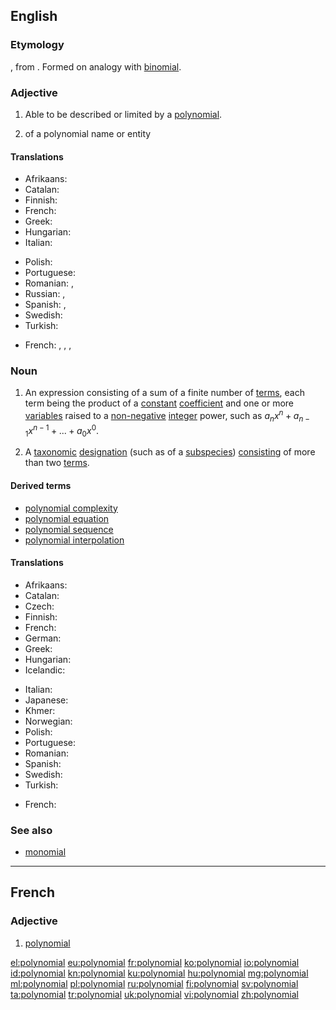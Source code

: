 ==English==
{{wikipedia}}

===Etymology===
{{confix|poly|nomial|lang=en}}, from {{term|νομός||portion, part|lang=grc}}. Formed on analogy with [[binomial]].

===Adjective===
{{en-adj|-}}

# {{context|algebra|lang=en}} Able to be described or limited by a [[#Noun|polynomial]].
# {{context|taxonomy|lang=en}} of a polynomial name or entity

====Translations====
{{trans-top|in algebra}}
* Afrikaans: {{t|af|polinomies}}
* Catalan: {{t|ca|polinomial}}
* Finnish: {{t|fi|polynominen}}
* French: {{t+|fr|polynomial}}
* Greek: {{t+|el|πολυωνυμικός}}
* Hungarian: {{t|hu|polinomiális}}
* Italian: {{t|it|polinomiale}}
{{trans-mid}}
* Polish: {{t|pl|wielomianowy|m}}
* Portuguese: {{t|pt|polinomial}}
* Romanian: {{t+|ro|polinomial|m}}, {{t|ro|polinomic|m}}
* Russian: {{t+|ru|многочленный|tr=mnogočlénnyj|sc=Cyrl}}, {{t+|ru|полиномиальный|tr=polinomiálʹnyj|sc=Cyrl}}
* Spanish: {{t|es|polinomial}}, {{t|es|polinómico}}
* Swedish: {{t+|sv|polynomiell}}
* Turkish: {{t+|tr|polinom}}
{{trans-bottom}}

{{trans-top|in taxonomy}}
* French: {{t|fr|polynominal|m}}, {{t|fr|polynominale|f}}, {{t+|fr|polynomial|m}}, {{t+|fr|polynomiale|f}}
{{trans-mid}}
{{trans-bottom}}

===Noun===
{{en-noun}}

# {{context|algebra|lang=en}} An expression consisting of a sum of a finite number of [[terms]], each term being the product of a [[constant]] [[coefficient]] and one or more [[variable]]s raised to a [[non-negative]] [[integer]] power, such as <math>a_n x^n + a_{n-1}x^{n-1} + ... + a_0 x^0</math>.
# {{context|taxonomy|lang=en}} A [[taxonomic]] [[designation]] (such as of a [[subspecies]]) [[consisting]] of more than two [[term]]s.

====Derived terms====
* [[polynomial complexity]]
* [[polynomial equation]]
* [[polynomial sequence]]
* [[polynomial interpolation]]

====Translations====
{{trans-top|algebraic expression}}
* Afrikaans: {{t|af|polinoom}}
* Catalan: {{t|ca|polinomi|m}}
* Czech: {{t|cs|polynom|m}}
* Finnish: {{t+|fi|polynomi}}
* French: {{t+|fr|polynôme|m}}
* German: {{t+|de|Polynom|n}}
* Greek: {{t+|el|πολυώνυμο|n}}
* Hungarian: {{t+|hu|polinom}}
* Icelandic: {{t|is|margliða|f}}
{{trans-mid}}
* Italian: {{t|it|polinomio|m}}
* Japanese: {{t|ja|多項式|tr=たこうしき, takōshiki}}
* Khmer: {{t|km|ពហុធា|tr=pea’hu’tʰie|sc=Khmr}}
* Norwegian: {{t+|no|polynom|n}}
* Polish: {{t+|pl|wielomian|m}}
* Portuguese: {{t+|pt|polinómio|m}}
* Romanian: {{t+|ro|polinom|n}}
* Spanish: {{t+|es|polinomio|m}}
* Swedish: {{t+|sv|polynom|n}}
* Turkish: {{t+|tr|polinom}}
{{trans-bottom}}

{{trans-top|taxonomic designation}}
* French: {{t+|fr|polynôme|m}}
{{trans-mid}}
{{trans-bottom}}

===See also===
* [[monomial]]

----

==French==

===Adjective===
{{fr-adj|mp=polynomiaux}}

# [[#Adjective|polynomial]]

[[el:polynomial]]
[[eu:polynomial]]
[[fr:polynomial]]
[[ko:polynomial]]
[[io:polynomial]]
[[id:polynomial]]
[[kn:polynomial]]
[[ku:polynomial]]
[[hu:polynomial]]
[[mg:polynomial]]
[[ml:polynomial]]
[[pl:polynomial]]
[[ru:polynomial]]
[[fi:polynomial]]
[[sv:polynomial]]
[[ta:polynomial]]
[[tr:polynomial]]
[[uk:polynomial]]
[[vi:polynomial]]
[[zh:polynomial]]